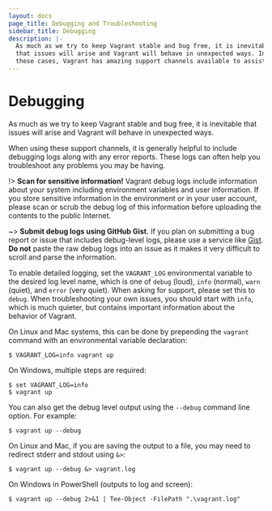 ```yaml
---
layout: docs
page_title: Debugging and Troubleshooting
sidebar_title: Debugging
description: |-
  As much as we try to keep Vagrant stable and bug free, it is inevitable
  that issues will arise and Vagrant will behave in unexpected ways. In
  these cases, Vagrant has amazing support channels available to assist you.
---
```


# Debugging

As much as we try to keep Vagrant stable and bug free, it is inevitable
that issues will arise and Vagrant will behave in unexpected ways.

When using these support channels, it is generally helpful to include
debugging logs along with any error reports. These logs can often help you
troubleshoot any problems you may be having.

!> **Scan for sensitive information!** Vagrant debug logs include information
about your system including environment variables and user information. If you
store sensitive information in the environment or in your user account, please
scan or scrub the debug log of this information before uploading the contents to
the public Internet.

~> **Submit debug logs using GitHub Gist.** If you plan on submitting a bug
report or issue that includes debug-level logs, please use a service like
[Gist](https://gist.github.com). **Do not** paste the raw debug logs into an
issue as it makes it very difficult to scroll and parse the information.

To enable detailed logging, set the `VAGRANT_LOG` environmental variable
to the desired log level name, which is one of `debug` (loud), `info` (normal),
`warn` (quiet), and `error` (very quiet). When asking for support, please
set this to `debug`. When troubleshooting your own issues, you should start
with `info`, which is much quieter, but contains important information
about the behavior of Vagrant.

On Linux and Mac systems, this can be done by prepending the `vagrant`
command with an environmental variable declaration:

```shell-session
$ VAGRANT_LOG=info vagrant up
```

On Windows, multiple steps are required:

```shell-session
$ set VAGRANT_LOG=info
$ vagrant up
```

You can also get the debug level output using the `--debug` command line
option. For example:

```shell-session
$ vagrant up --debug
```

On Linux and Mac, if you are saving the output to a file, you may need to redirect stderr and
stdout using `&>`:

```shell-session
$ vagrant up --debug &> vagrant.log
```

On Windows in PowerShell (outputs to log and screen):

```shell-session
$ vagrant up --debug 2>&1 | Tee-Object -FilePath ".\vagrant.log"
```
